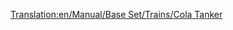 [[Translation:en/Manual/Base Set/Trains/Cola Tanker]]
{{it/Manual/Base Set/Trains/Vagoni|Picture=[[File:en/Manual/Base Set/Trains/Colatanker.png]]
|Name=Carro cisterna cola
|NormalCost=€ 2.132
|NormalWeight=24 / 49 t
|NormalCapacity=25.000 litri di cola
|MonoCost="
|MonoWeight=24 / 54 t
|MonoCapacity=30.000 litri di cola
|MagCost="
|MagWeight=24 / 56 t
|MagCapacity=32.000 litri di cola
|Description=Vagone cisterna per trasportare la produzione dei pozzi di cola alle fabbriche di bibite frizzanti, esiste solo nel Toyland. 
}}